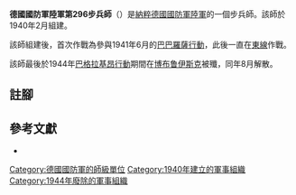 {{infobox military unit
|unit_name = 德國國防軍陸軍第296步兵師
|image =
|image_size =
|dates = 1940年2月至1944年8月
|country = {{flag|Nazi Germany}}
|branch = [[納粹德國陸軍|陸軍]]
|type = [[步兵|步兵]]
|role =
|size = [[师_(军队)|師]]
|command_structure =
|garrison =
|garrison_label =
|nickname =
|motto =
|colors =
|colors_label =
|march =
|mascot =
|battles =
}}

'''德國國防軍陸軍第296步兵師'''（{{lang-de|'''296. Infanterie-Division'''}}）是[[納粹德國|納粹德國]][[德國國防軍|國防軍]][[納粹德國陸軍|陸軍]]的一個步兵師。該師於1940年2月組建{{cfn|Mitcham|y=2007}}。

該師組建後，首次作戰為參與1941年6月的[[巴巴羅薩行動|巴巴羅薩行動]]，此後一直在[[苏德战争|東線]]作戰。

該師最後於1944年[[巴格拉基昂行動|巴格拉基昂行動]]期間在[[博布鲁伊斯克|博布鲁伊斯克]]被殲，同年8月解散。

== 註腳 ==
{{reflist}}

== 參考文獻 ==
* {{Cite book|last=Mitcham|first=Samuel W.|title=German Order of Battle. Volume Two: 291st-999th Infantry Divisions, Named Infantry Divisions, and Special Divisions in WWII|publisher=Stackpole Books|year=2007|isbn=9780811734165|location=|author-link=Samuel W. Mitcham|ref={{sfnRef|Mitcham|y=2007}}}}

{{mil-stub}}
{{德國國防軍陸軍的步兵師}}
[[Category:德國國防軍的師級單位|Category:德國國防軍的師級單位]]
[[Category:1940年建立的軍事組織|Category:1940年建立的軍事組織]]
[[Category:1944年廢除的軍事組織|Category:1944年廢除的軍事組織]]